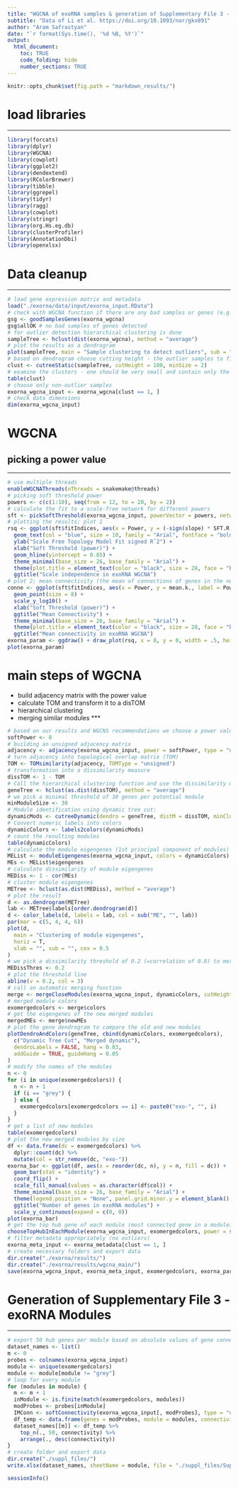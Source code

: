 ```yaml
---
title: "WGCNA of exoRNA samples & generation of Supplementary File 3 - exoRNA Modules"
subtitle: "Data of Li et al. https://doi.org/10.1093/nar/gkx891"
author: "Aram Safrastyan"
date: "`r format(Sys.time(), '%d %B, %Y')`"
output:
  html_document: 
    toc: TRUE
    code_folding: hide
    number_sections: TRUE
---
```


<style type="text/css">
.main-container {
  max-width: 1500px;
  margin-left: auto;
  margin-right: auto;
}
</style>

```r
knitr::opts_chunk$set(fig.path = "markdown_results/")
```

# load libraries
***

```r
library(forcats)
library(dplyr)
library(WGCNA)
library(cowplot)
library(ggplot2)
library(dendextend)
library(RColorBrewer)
library(tibble)
library(ggrepel)
library(tidyr)
library(ragg)
library(cowplot)
library(stringr)
library(org.Hs.eg.db)
library(clusterProfiler)
library(AnnotationDbi)
library(openxlsx)
```

# Data cleanup 
***

```r
# load gene expression matrix and metadata
load("./exorna/data/input/exorna_input.RData")
# check with WGCNA function if there are any bad samples or genes (e.g. too many missing values)
gsg <- goodSamplesGenes(exorna_wgcna)
gsg$allOK # no bad samples of genes detected
# for outlier detection hierarchical clustering is done
sampleTree <- hclust(dist(exorna_wgcna), method = "average")
# plot the results as a dendrogram
plot(sampleTree, main = "Sample clustering to detect outliers", sub = "", xlab = "", cex.lab = 1.5, cex.axis = 1.5, cex.main = 2)
# based on dendrogram choose cutting height - the outlier samples to filter out
clust <- cutreeStatic(sampleTree, cutHeight = 100, minSize = 2)
# examine the clusters - one should be very small and contain only the outlier samples
table(clust)
# choose only non-outlier samples
exorna_wgcna_input <- exorna_wgcna[clust == 1, ]
# check data dimensions
dim(exorna_wgcna_input)
```

# WGCNA 
## picking a power value
***

```r
# use multiple threads
enableWGCNAThreads(nThreads = snakemake@threads)
# picking soft threshold power
powers <- c(c(1:10), seq(from = 12, to = 20, by = 2))
# calculate the fit to a scale-free network for different powers
sft <- pickSoftThreshold(exorna_wgcna_input, powerVector = powers, networkType = "unsigned")
# plotting the results; plot 1
rsq <- ggplot(sft$fitIndices, aes(x = Power, y = (-sign(slope) * SFT.R.sq), label = Power)) +
  geom_text(col = "blue", size = 10, family = "Arial", fontface = "bold") +
  ylab("Scale Free Topology Model Fit signed Rˆ2") +
  xlab("Soft Threshold (power)") +
  geom_hline(yintercept = 0.85) +
  theme_minimal(base_size = 26, base_family = "Arial") +
  theme(plot.title = element_text(color = "black", size = 28, face = "bold", hjust = 0.5)) +
  ggtitle("Scale independence in exoRNA WGCNA")
# plot 2; mean connectivity (the mean of connections of genes in the network) generally should be about or below lower hundreds
conne <- ggplot(sft$fitIndices, aes(x = Power, y = mean.k., label = Power)) +
  geom_point(size = 8) +
  scale_y_log10() +
  xlab("Soft Threshold (power)") +
  ggtitle("Mean Connectivity") +
  theme_minimal(base_size = 26, base_family = "Arial") +
  theme(plot.title = element_text(color = "black", size = 28, face = "bold", hjust = 0.5)) +
  ggtitle("Mean connectivity in exoRNA WGCNA")
exorna_param <- ggdraw() + draw_plot(rsq, x = 0, y = 0, width = .5, height = 1) + draw_plot(conne, x = 0.5, y = 0, width = .5, height = 1)
plot(exorna_param)
```

# main steps of WGCNA
* build adjacency matrix with the power value 
* calculate TOM and transform it to a disTOM
* hierarchical clustering
* merging similar modules
***

```r
# based on our results and WGCNS recommendations we choose a power value of 8
softPower <- 8
# building an unsigned adjacency matrix
adjacency <- adjacency(exorna_wgcna_input, power = softPower, type = "unsigned")
# turn adjacency into topological overlap matrix (TOM)
TOM <- TOMsimilarity(adjacency, TOMType = "unsigned")
# transformation into a dissimilarity measure
dissTOM <- 1 - TOM
# Call the hierarchical clustering function and use the dissimilarity measure
geneTree <- hclust(as.dist(dissTOM), method = "average")
# we pick a minimal threshold of 30 genes per potential module
minModuleSize <- 30
# Module identification using dynamic tree cut:
dynamicMods <- cutreeDynamic(dendro = geneTree, distM = dissTOM, minClusterSize = minModuleSize, deepSplit = 2)
# Convert numeric labels into colors
dynamicColors <- labels2colors(dynamicMods)
# count the resulting modules
table(dynamicColors)
# calculate the module eigengenes (1st principal component of modules)
MEList <- moduleEigengenes(exorna_wgcna_input, colors = dynamicColors)
MEs <- MEList$eigengenes
# calculate dissimilarity of module eigengenes
MEDiss <- 1 - cor(MEs)
# cluster module eigengenes
METree <- hclust(as.dist(MEDiss), method = "average")
# plot the result
d <- as.dendrogram(METree)
lab <- METree$labels[order.dendrogram(d)]
d <- color_labels(d, labels = lab, col = sub("ME", "", lab))
par(mar = c(5, 4, 4, 6))
plot(d,
  main = "Clustering of module eigengenes",
  horiz = T,
  xlab = "", sub = "", cex = 0.5
)
# we pick a dissimilarity threshold of 0.2 (=correlation of 0.8) to merge very similar modules
MEDissThres <- 0.2
# plot the threshold line
abline(v = 0.2, col = 3)
# call an automatic merging function
merge <- mergeCloseModules(exorna_wgcna_input, dynamicColors, cutHeight = MEDissThres)
# merged module colors
exomergedcolors <- merge$colors
# get the eigengenes of the new merged modules
mergedMEs <- merge$newMEs
# plot the gene dendrogram to compare the old and new modules
plotDendroAndColors(geneTree, cbind(dynamicColors, exomergedcolors),
  c("Dynamic Tree Cut", "Merged dynamic"),
  dendroLabels = FALSE, hang = 0.03,
  addGuide = TRUE, guideHang = 0.05
)
# modify the names of the modules
n <- 0
for (i in unique(exomergedcolors)) {
  n <- n + 1
  if (i == "grey") {
  } else {
    exomergedcolors[exomergedcolors == i] <- paste0("exo-", "", i)
  }
}
# get a list of new modules
table(exomergedcolors)
# plot the new merged modules by size
df <- data.frame(dc = exomergedcolors) %>%
  dplyr::count(dc) %>%
  mutate(col = str_remove(dc, "exo-"))
exorna_bar <- ggplot(df, aes(x = reorder(dc, n), y = n, fill = dc)) +
  geom_bar(stat = "identity") +
  coord_flip() +
  scale_fill_manual(values = as.character(df$col)) +
  theme_minimal(base_size = 26, base_family = "Arial") +
  theme(legend.position = "None", panel.grid.minor.y = element_blank(), panel.grid.major.y = element_blank(), axis.title = element_blank(), plot.title = element_text(color = "black", size = 28, face = "bold", hjust = 0.5)) +
  ggtitle("Number of genes in exoRNA modules") +
  scale_y_continuous(expand = c(0, 0))
plot(exorna_bar)
# get the top hub gene of each module (most connected gene in a module)
chooseTopHubInEachModule(exorna_wgcna_input, exomergedcolors, power = softPower, type = "unsigned")
# filter metadata appropriately (no outliers)
exorna_meta_input <- exorna_metadata[clust == 1, ]
# create necessary folders and export data
dir.create("./exorna/results/")
dir.create("./exorna/results/wgcna_main/")
save(exorna_wgcna_input, exorna_meta_input, exomergedcolors, exorna_param, exorna_bar, file = "./exorna/results/wgcna_main/exowgcna.RData")
```

# Generation of Supplementary File 3 - exoRNA Modules
***

```r
# export 50 hub genes per module based on absolute values of gene connectivity
dataset_names <- list()
m <- 0
probes <- colnames(exorna_wgcna_input)
module <- unique(exomergedcolors)
module <- module[module != "grey"]
# loop for every module
for (modules in module) {
  m <- m + 1
  inModule <- is.finite(match(exomergedcolors, modules))
  modProbes <- probes[inModule]
  IMConn <- softConnectivity(exorna_wgcna_input[, modProbes], type = "unsigned", power = 8)
  df_temp <- data.frame(genes = modProbes, module = modules, connectivity = IMConn)
  dataset_names[[m]] <- df_temp %>%
    top_n(., 50, connectivity) %>%
    arrange(., desc(connectivity))
}
# create folder and export data
dir.create("./suppl_files/")
write.xlsx(dataset_names, sheetName = module, file = "./suppl_files/Supplementary File 3 - exoRNA Modules.xlsx")
```

```r
sessionInfo()
```
